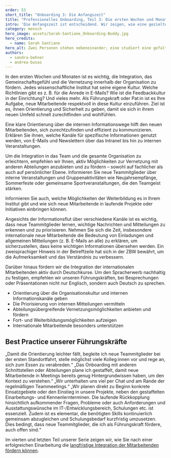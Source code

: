 ---
order: 53
short_title: "Onboarding 3: Die Anfangszeit"
title: "Professionelles Onboarding, Teil 3: Die ersten Wochen und Monate"
intro: 'Die Anfangszeit ist entscheidend. Wir zeigen, wie eine gezielte Einarbeitung und eine kontinuierliche Unterstützung die Integration neuer Mitarbeitenden erleichtert. '
category: mensch
hero_image: assets/Sarah-Santiane_Onboarding-Buddy.jpg
hero_credits:
  - name: Sarah Santiane
hero_alt: Zwei Personen stehen nebeneinander; eine studiert eine gefaltete Landkarte, die andere hilft.
authors:
  - sandra-behner
  - andrea-busas
---

<Leadin>In den ersten Wochen</Leadin> und Monaten ist es wichtig, die Integration, das Gemeinschaftsgefühl und die Vernetzung innerhalb der Organisation zu fördern. Jedes wissenschaftliche Institut hat seine eigene Kultur. Welche Richtlinien gibt es z. B. für die Anrede in E-Mails? Wie ist die Feedbackkultur in der Einrichtung? Und vieles mehr. Als Führungskraft oder Pat:in ist es Ihre Aufgabe, neue Mitarbeitende respektvoll in diese Kultur einzuführen. Ziel ist es, ihnen Orientierung und Sicherheit zu geben, damit sie sich in ihrem neuen Umfeld schnell zurechtfinden und wohlfühlen.

Eine klare Orientierung über die internen Informationswege hilft den neuen Mitarbeitenden, sich zurechtzufinden und effizient zu kommunizieren. Erklären Sie ihnen, welche Kanäle für spezifische Informationen genutzt werden, von E-Mails und Newslettern über das Intranet bis hin zu internen Veranstaltungen.

Um die Integration in das Team und die gesamte Organisation zu erleichtern, empfehlen wir Ihnen, aktiv Möglichkeiten zur Vernetzung mit anderen Abteilungen anzubieten und zu fördern – sowohl auf fachlicher als auch auf persönlicher Ebene. Informieren Sie neue Teammitglieder über interne Veranstaltungen und Gruppenaktivitäten wie Neujahrsempfänge, Sommerfeste oder gemeinsame Sportveranstaltungen, die den Teamgeist stärken.

Informieren Sie auch, welche Möglichkeiten der Weiterbildung es in Ihrem Institut gibt und wie sich neue Mitarbeitende in laufende Projekte oder Initiativen einbringen können.

Angesichts der Informationsflut über verschiedene Kanäle ist es wichtig, dass neue Teammitglieder lernen, wichtige Nachrichten und Mitteilungen zu erkennen und zu priorisieren. Nehmen Sie sich die Zeit, insbesondere internationale neue Mitarbeitende die Bedeutung von Einladungen und allgemeinen Mitteilungen (z. B. E-Mails an alle) zu erklären, um sicherzustellen, dass keine wichtigen Informationen übersehen werden. Ein zweisprachiger Hinweis in der Betreffzeile hat sich in der ZBW bewährt, um die Aufmerksamkeit und das Verständnis zu verbessern.

Darüber hinaus fördern wir die Integration der internationalen Mitarbeitenden aktiv durch Deutschkurse. Um den Spracherwerb nachhaltig zu festigen, empfehlen wir unseren Führungskräften, bei Besprechungen oder Präsentationen nicht nur Englisch, sondern auch Deutsch zu sprechen.

<Callout title="Unsere Top-5-Empfehlungen für die ersten Wochen und Monate:">

- Orientierung über die Organisationskultur und internen Informationskanäle geben
- Die Priorisierung von internen Mitteilungen vermitteln
- Abteilungsübergreifende Vernetzungsmöglichkeiten anbieten und fördern
- Fort- und Weiterbildungsmöglichkeiten aufzeigen
- Internationale Mitarbeitende besonders unterstützen

</Callout>

## Best Practice unserer Führungskräfte

<Quote>
„Damit die Orientierung leichter fällt, begleite ich neue Teammitglieder bei der ersten Standortfahrt, stelle möglichst viele Kolleg:innen vor und rege an, sich zum Essen zu verabreden.“
</Quote>

<Quote>
„Das Onboarding mit anderen Schnittstellen oder Abteilungen plane ich gestaffelt, damit neue Mitarbeitende in Meetings bereits genug Hintergrundwissen haben, um den Kontext zu verstehen.“
</Quote>

<Quote>
„Wir unterhalten uns viel per Chat und am Rande der regelmäßigen Teammeetings.“
</Quote>

<Quote>
„Wir planen direkt zu Beginn konkrete Einsatzgebiete oder den Einstieg in unsere Projekte, neben den gestaffelten Einarbeitungs- und Kennenlernterminen. Die laufende Rückkopplung hinsichtlich aufkommender Fragen, Probleme oder auch Anforderungen und Ausstattungswünsche im IT-/Entwicklungsbereich, Schulungen etc. ist essenziell. Zudem ist es elementar, die benötigten Skills kontinuierlich gemeinsam abzugleichen und Schulungsbedarf kurzfristig umzusetzen. Dies bedingt, dass neue Teammitglieder, die ich als Führungskraft fördere, auch offen sind.“
</Quote>

Im vierten und letzten Teil unserer Serie zeigen wir, wie Sie nach einer erfolgreichen Einarbeitung die [langfristige Integration der Mitarbeitenden fördern können](/professionelles-onboarding-teil-4-die-langfristige-integration/).
